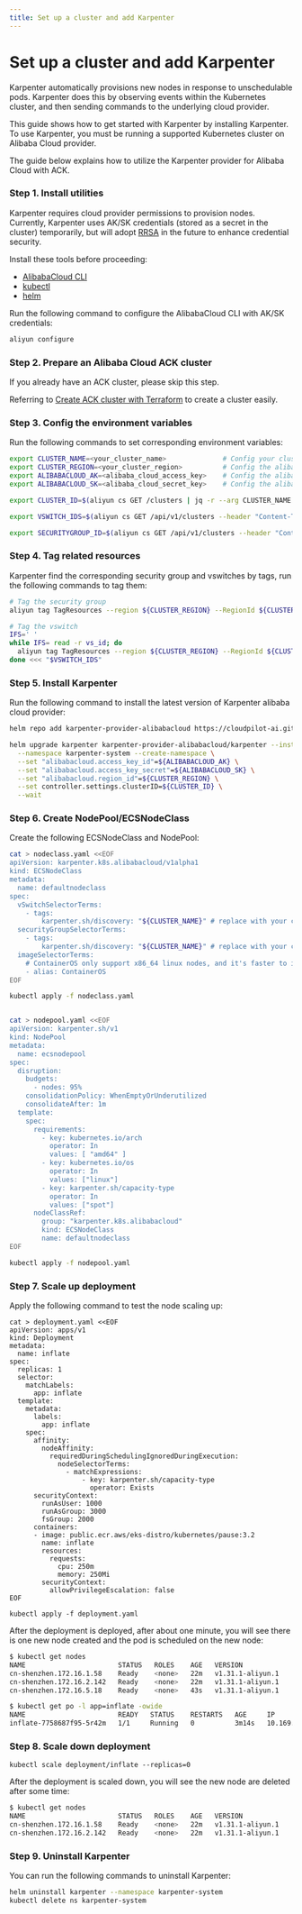 ```yaml
---
title: Set up a cluster and add Karpenter
---
```



# Set up a cluster and add Karpenter

Karpenter automatically provisions new nodes in response to unschedulable pods. Karpenter does this by observing events within the Kubernetes cluster, and then sending commands to the underlying cloud provider.

This guide shows how to get started with Karpenter by installing Karpenter. To use Karpenter, you must be running a supported Kubernetes cluster on Alibaba Cloud provider.

The guide below explains how to utilize the Karpenter provider for Alibaba Cloud with ACK.

### Step 1. Install utilities

Karpenter requires cloud provider permissions to provision nodes. Currently, Karpenter uses AK/SK credentials (stored as a secret in the cluster) temporarily, but will adopt [RRSA](https://github.com/cloudpilot-ai/karpenter-provider-alicloud/issues/29) in the future to enhance credential security.

Install these tools before proceeding:
* [AlibabaCloud CLI](https://www.alibabacloud.com/help/en/cli/installation-guide/)
* [kubectl](https://kubernetes.io/docs/tasks/tools/)
* [helm](https://helm.sh/docs/intro/install/)

Run the following command to configure the AlibabaCloud CLI with AK/SK credentials:
```bash
aliyun configure
```

### Step 2. Prepare an Alibaba Cloud ACK cluster

<Callout type="info">
If you already have an ACK cluster, please skip this step.
</Callout>

Referring to [Create ACK cluster with Terraform](https://github.com/cloudpilot-ai/examples/tree/main/clusters/ack-spot-flannel) to create a cluster easily.

### Step 3. Config the environment variables

Run the following commands to set corresponding environment variables:
```bash
export CLUSTER_NAME=<your_cluster_name>              # Config your cluster name
export CLUSTER_REGION=<your_cluster_region>          # Config the alibabacloud region
export ALIBABACLOUD_AK=<alibaba_cloud_access_key>    # Config the alibabacloud AK
export ALIBABACLOUD_SK=<alibaba_cloud_secret_key>    # Config the alibabacloud SK

export CLUSTER_ID=$(aliyun cs GET /clusters | jq -r --arg CLUSTER_NAME "$CLUSTER_NAME" '.[] | select(.name == $CLUSTER_NAME) | .cluster_id')

export VSWITCH_IDS=$(aliyun cs GET /api/v1/clusters --header "Content-Type=application/json;" | jq -r --arg CLUSTER_NAME "$CLUSTER_NAME" '.clusters[] | select(.name == $CLUSTER_NAME) | .vswitch_ids[]')

export SECURITYGROUP_ID=$(aliyun cs GET /api/v1/clusters --header "Content-Type=application/json;" | jq -r --arg CLUSTER_NAME "$CLUSTER_NAME" '.clusters[] | select(.name == $CLUSTER_NAME) | .security_group_id')
```

### Step 4. Tag related resources

Karpenter find the corresponding security group and vswitches by tags, run the following commands to tag them:
```bash
# Tag the security group
aliyun tag TagResources --region ${CLUSTER_REGION} --RegionId ${CLUSTER_REGION} --ResourceARN.1 "acs:ecs:*:*:securitygroup/${SECURITYGROUP_ID}" --Tags "{\"karpenter.sh/discovery\": \"$CLUSTER_NAME\"}"

# Tag the vswitch
IFS=' '
while IFS= read -r vs_id; do
  aliyun tag TagResources --region ${CLUSTER_REGION} --RegionId ${CLUSTER_REGION} --ResourceARN.1 "acs:vpc:*:*:vswitch/${vs_id}" --Tags "{\"karpenter.sh/discovery\": \"$CLUSTER_NAME\"}"
done <<< "$VSWITCH_IDS"
```

### Step 5. Install Karpenter

Run the following command to install the latest version of Karpenter alibaba cloud provider:

```bash
helm repo add karpenter-provider-alibabacloud https://cloudpilot-ai.github.io/karpenter-provider-alibabacloud

helm upgrade karpenter karpenter-provider-alibabacloud/karpenter --install --version 0.1.4 \
  --namespace karpenter-system --create-namespace \
  --set "alibabacloud.access_key_id"=${ALIBABACLOUD_AK} \
  --set "alibabacloud.access_key_secret"=${ALIBABACLOUD_SK} \
  --set "alibabacloud.region_id"=${CLUSTER_REGION} \
  --set controller.settings.clusterID=${CLUSTER_ID} \
  --wait
```

### Step 6. Create NodePool/ECSNodeClass

Create the following ECSNodeClass and NodePool:
```bash
cat > nodeclass.yaml <<EOF
apiVersion: karpenter.k8s.alibabacloud/v1alpha1
kind: ECSNodeClass
metadata:
  name: defaultnodeclass
spec:
  vSwitchSelectorTerms:
    - tags:
        karpenter.sh/discovery: "${CLUSTER_NAME}" # replace with your cluster name
  securityGroupSelectorTerms:
    - tags:
        karpenter.sh/discovery: "${CLUSTER_NAME}" # replace with your cluster name
  imageSelectorTerms:
    # ContainerOS only support x86_64 linux nodes, and it's faster to initialize
    - alias: ContainerOS
EOF

kubectl apply -f nodeclass.yaml


cat > nodepool.yaml <<EOF
apiVersion: karpenter.sh/v1
kind: NodePool
metadata:
  name: ecsnodepool
spec:
  disruption:
    budgets:
      - nodes: 95%
    consolidationPolicy: WhenEmptyOrUnderutilized
    consolidateAfter: 1m
  template:
    spec:
      requirements:
        - key: kubernetes.io/arch
          operator: In
          values: [ "amd64" ]
        - key: kubernetes.io/os
          operator: In
          values: ["linux"]
        - key: karpenter.sh/capacity-type
          operator: In
          values: ["spot"]
      nodeClassRef:
        group: "karpenter.k8s.alibabacloud"
        kind: ECSNodeClass
        name: defaultnodeclass
EOF

kubectl apply -f nodepool.yaml
```

### Step 7. Scale up deployment

Apply the following command to test the node scaling up:
```
cat > deployment.yaml <<EOF
apiVersion: apps/v1
kind: Deployment
metadata:
  name: inflate
spec:
  replicas: 1
  selector:
    matchLabels:
      app: inflate
  template:
    metadata:
      labels:
        app: inflate
    spec:
      affinity:
        nodeAffinity:
          requiredDuringSchedulingIgnoredDuringExecution:
            nodeSelectorTerms:
              - matchExpressions:
                  - key: karpenter.sh/capacity-type
                    operator: Exists
      securityContext:
        runAsUser: 1000
        runAsGroup: 3000
        fsGroup: 2000
      containers:
      - image: public.ecr.aws/eks-distro/kubernetes/pause:3.2
        name: inflate
        resources:
          requests:
            cpu: 250m
            memory: 250Mi
        securityContext:
          allowPrivilegeEscalation: false
EOF

kubectl apply -f deployment.yaml
```

After the deployment is deployed, after about one minute, you will see there is one new node created and the pod is scheduled on the new node:
```bash
$ kubectl get nodes
NAME                       STATUS   ROLES    AGE   VERSION
cn-shenzhen.172.16.1.58    Ready    <none>   22m   v1.31.1-aliyun.1
cn-shenzhen.172.16.2.142   Ready    <none>   22m   v1.31.1-aliyun.1
cn-shenzhen.172.16.5.18    Ready    <none>   43s   v1.31.1-aliyun.1

$ kubectl get po -l app=inflate -owide
NAME                       READY   STATUS    RESTARTS   AGE     IP           NODE                      NOMINATED NODE   READINESS GATES
inflate-7758687f95-5r42m   1/1     Running   0          3m14s   10.169.2.2   cn-shenzhen.172.16.5.18   <none>           <none>
```

### Step 8. Scale down deployment

```
kubectl scale deployment/inflate --replicas=0
```

After the deployment is scaled down, you will see the new node are deleted after some time:
```bash
$ kubectl get nodes
NAME                       STATUS   ROLES    AGE   VERSION
cn-shenzhen.172.16.1.58    Ready    <none>   22m   v1.31.1-aliyun.1
cn-shenzhen.172.16.2.142   Ready    <none>   22m   v1.31.1-aliyun.1
```

### Step 9. Uninstall Karpenter

You can run the following commands to uninstall Karpenter:
```bash
helm uninstall karpenter --namespace karpenter-system
kubectl delete ns karpenter-system
```
